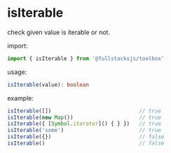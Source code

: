 # isIterable

check given value is iterable or not.

import:
```typescript copy
import { isIterable } from '@fullstacksjs/toolbox'
```

usage:
```typescript copy
isIterable(value): boolean
```

example:
```typescript copy
isIterable([])                            // true
isIterable(new Map())                     // true
isIterable({ [Symbol.iterator]() { } })   // true
isIterable('some')                        // true
isIterable({})                            // false
isIterable()                              // false
```
